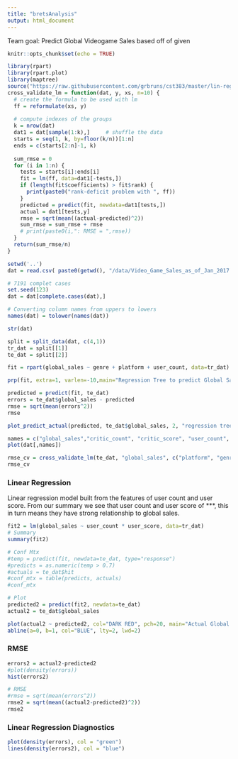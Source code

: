 ```yaml
---
title: "bretsAnalysis"
output: html_document
---
```


Team goal: Predict Global Videogame Sales based off of given 


```r
knitr::opts_chunk$set(echo = TRUE)
```

```r
library(rpart)
library(rpart.plot)
library(maptree)
source("https://raw.githubusercontent.com/grbruns/cst383/master/lin-regr-util.R")
cross_validate_lm = function(dat, y, xs, n=10) {
  # create the formula to be used with lm
  ff = reformulate(xs, y)
  
  # compute indexes of the groups
  k = nrow(dat)  
  dat1 = dat[sample(1:k),]     # shuffle the data
  starts = seq(1, k, by=floor(k/n))[1:n]
  ends = c(starts[2:n]-1, k)
  
  sum_rmse = 0
  for (i in 1:n) {
    tests = starts[i]:ends[i]
    fit = lm(ff, data=dat1[-tests,])
    if (length(fit$coefficients) > fit$rank) {
      print(paste0("rank-deficit problem with ", ff))
    }
    predicted = predict(fit, newdata=dat1[tests,])
    actual = dat1[tests,y]
    rmse = sqrt(mean((actual-predicted)^2))
    sum_rmse = sum_rmse + rmse
    # print(paste0(i,": RMSE = ",rmse))
  }
  return(sum_rmse/n)
}

setwd('..')
dat = read.csv( paste0(getwd(), "/data/Video_Game_Sales_as_of_Jan_2017.csv"))
```

```r
# 7191 complet cases
set.seed(123)
dat = dat[complete.cases(dat),]

# Converting column names from uppers to lowers
names(dat) = tolower(names(dat))
```

```r
str(dat)
```

```r
split = split_data(dat, c(4,1))
tr_dat = split[[1]]
te_dat = split[[2]]
```


```r
fit = rpart(global_sales ~ genre + platform + user_count, data=tr_dat)
```

```r
prp(fit, extra=1, varlen=-10,main="Regression Tree to predict Global Sales", type = 2, tweak = 1.5, box.col="tan")
```


```r
predicted = predict(fit, te_dat)
errors = te_dat$global_sales - predicted
rmse = sqrt(mean(errors^2))
rmse
```



```r
plot_predict_actual(predicted, te_dat$global_sales, 2, "regression tree price prediction")
```


```r
names = c("global_sales","critic_count", "critic_score", "user_count", "user_score")
plot(dat[,names])
```

```r
rmse_cv = cross_validate_lm(te_dat, "global_sales", c("platform", "genre", "user_count"))
rmse_cv
```



### Linear Regression
Linear regression model built from the features of user count and user score. From our summary we see that user count and user score of ***, this in turn means they have strong relationship to global sales.
```r

fit2 = lm(global_sales ~ user_count * user_score, data=tr_dat)
# Summary
summary(fit2)

# Conf Mtx
#temp = predict(fit, newdata=te_dat, type="response")
#predicts = as.numeric(temp > 0.7)
#actuals = te_dat$hit
#conf_mtx = table(predicts, actuals)
#conf_mtx
```

```r
# Plot
predicted2 = predict(fit2, newdata=te_dat)
actual2 = te_dat$global_sales

plot(actual2 ~ predicted2, col="DARK RED", pch=20, main="Actual Global Sales by Predicted Global Sales", xlab="Predicted", ylab="Sales")
abline(a=0, b=1, col="BLUE", lty=2, lwd=2)
```


### RMSE
```r
errors2 = actual2-predicted2
#plot(density(errors))
hist(errors2)

# RMSE
#rmse = sqrt(mean(errors^2))
rmse2 = sqrt(mean((actual2-predicted2)^2))
rmse2
```


### Linear Regression Diagnostics
```r
plot(density(errors), col = "green")
lines(density(errors2), col = "blue")
```

